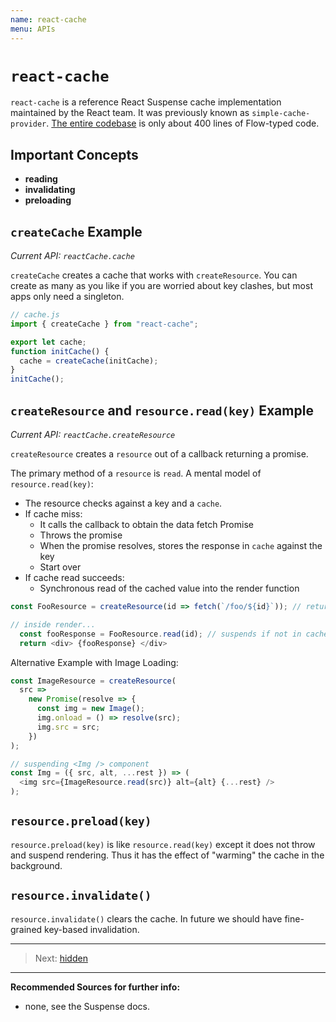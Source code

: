 ```yaml
---
name: react-cache
menu: APIs
---
```


# `react-cache`

`react-cache` is a reference React Suspense cache implementation maintained by the React team. 
It was previously known as `simple-cache-provider`. 
[The entire codebase](https://github.com/facebook/react/blob/master/packages/react-cache/src/ReactCache.js) is only about 400 lines of Flow-typed code.

## Important Concepts

- **reading**
- **invalidating**
- **preloading**

## `createCache` Example

*Current API: `reactCache.cache`*

`createCache` creates a cache that works with `createResource`. 
You can create as many as you like if you are worried about key clashes, but most apps only need a singleton.

```js
// cache.js
import { createCache } from "react-cache";

export let cache;
function initCache() {
  cache = createCache(initCache);
}
initCache();
```

## `createResource` and `resource.read(key)` Example 

*Current API: `reactCache.createResource`*

`createResource` creates a `resource` out of a callback returning a promise.

The primary method of a `resource` is `read`. A mental model of `resource.read(key)`:

- The resource checks against a key and a `cache`. 
- If cache miss:
  - It calls the callback to obtain the data fetch Promise
  - Throws the promise
  - When the promise resolves, stores the response in `cache` against the key
  - Start over
- If cache read succeeds:
  - Synchronous read of the cached value into the render function

```js
const FooResource = createResource(id => fetch(`/foo/${id}`)); // return a promise, or async/await

// inside render...
  const fooResponse = FooResource.read(id); // suspends if not in cache; renders if in cache
  return <div> {fooResponse} </div>
```

Alternative Example with Image Loading:

```js
const ImageResource = createResource(
  src =>
    new Promise(resolve => {
      const img = new Image();
      img.onload = () => resolve(src);
      img.src = src;
    })
);

// suspending <Img /> component
const Img = ({ src, alt, ...rest }) => (
  <img src={ImageResource.read(src)} alt={alt} {...rest} />
);
```

## `resource.preload(key)` 

`resource.preload(key)` is like `resource.read(key)` except it does not throw and suspend rendering.
Thus it has the effect of "warming" the cache in the background.


## `resource.invalidate()` 

`resource.invalidate()` clears the cache. In future we should have fine-grained key-based invalidation.

--- 

> Next: [hidden](/docs-hidden)

--- 

**Recommended Sources for further info:**

- none, see the Suspense docs.